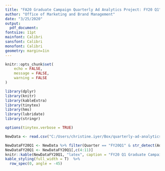 ```yaml
---
title: "FA20 Graduate Campaign Quarterly Ad Analytics Project: FY20 Q1"
author: "Office of Marketing and Brand Management"
date: "3/25/2020"
output:
  pdf_document:
fontsize: 11pt
mainfont: Calibri
sansfont: Calibri
monofont: Calibri
geometry: margin=1in
---
```





```r
knitr::opts_chunk$set(
	echo = FALSE,
	message = FALSE,
	warning = FALSE
)
```

```r
library(dplyr)
library(knitr)
library(kableExtra)
library(tinytex)
library(hms)
library(lubridate)
library(stringr)
```


```r
options(tinytex.verbose = TRUE)
```


```r
NewData <- read.csv("C:/Users/christine.iyer/Box/quarterly-ad-analytics-projects/FlowchartGrad.csv", header = T, stringsAsFactors = F)
```

```r
NewDataFY20Q1 <- NewData %>% filter(Quarter == "FY20Q1" & str_detect(AdSet, "GR_ALL"))
NewDataFY20Q1 <- NewDataFY20Q1[,c(4:11)]
knitr::kable(NewDataFY20Q1, "latex", caption = "FY20 Q1 Graduate Campaign", booktabs = T)%>%
kable_styling(full_width = T)  %>%
  row_spec(0, angle = -45)
```
